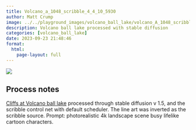 ```yaml
---
title: Volcano_a_1048_scribble_4_4_10_5930
author: Matt Crump
image: ../../playground_images/volcano_ball_lake/volcano_A_1048_scribble_4_4_10_5930.jpeg
description: Volcano ball lake processed with stable diffusion
categories: [volcano_ball_lake]
date: 2023-09-23 21:48:46
format:
  html:
    page-layout: full
---
```


![](../../playground_images/volcano_ball_lake/volcano_A_1048_scribble_4_4_10_5930.jpeg)

## Process notes

[Cliffs at Volcano ball lake](https://www.crumplab.com/things/things/commissions/The_Cliffs_Of_Volcano_Ball_Lake.html) processed through stable diffusion v 1.5, and the scribble control net with default scheduler. The line art was inverted as the scribble source. Prompt: photorealistic 4k landscape scene busy lifelike cartoon characters.

